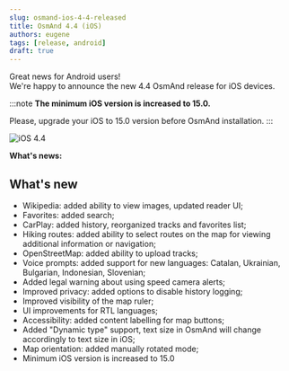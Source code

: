 ```yaml
---
slug: osmand-ios-4-4-released
title: OsmAnd 4.4 (iOS)
authors: eugene
tags: [release, android]
draft: true
---
```



Great news for Android users!  
We're happy to announce the new 4.4 OsmAnd release for iOS devices. 

:::note
**The minimum iOS version is increased to 15.0.**

Please, upgrade your iOS to 15.0 version before OsmAnd installation.
:::

![iOS 4.4](./ios_4_4.png)

<!--truncate-->

**What's news:**

## What's new

 - Wikipedia: added ability to view images, updated reader UI;
 - Favorites: added search;
 - CarPlay: added history, reorganized tracks and favorites list;
 - Hiking routes: added ability to select routes on the map for viewing additional information or navigation;
 - OpenStreetMap: added ability to upload tracks;
 - Voice prompts: added support for new languages: Catalan, Ukrainian, Bulgarian, Indonesian, Slovenian;
 - Added legal warning about using speed camera alerts;
 - Improved privacy: added options to disable history logging;
 - Improved visibility of the map ruler;
 - UI improvements for RTL languages;
 - Accessibility: added content labelling for map buttons;
 - Added "Dynamic type" support, text size in OsmAnd will change accordingly to text size in iOS;
 - Map orientation: added manually rotated mode;
 - Minimum iOS version is increased to 15.0 